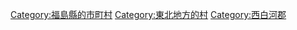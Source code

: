 {{Commonscat|Nishigo, Fukushima}}
{{Catmore}}

{{DEFAULTSORT:Nishigo}}
[[Category:福島縣的市町村|Category:福島縣的市町村]]
[[Category:東北地方的村|Category:東北地方的村]]
[[Category:西白河郡|Category:西白河郡]]